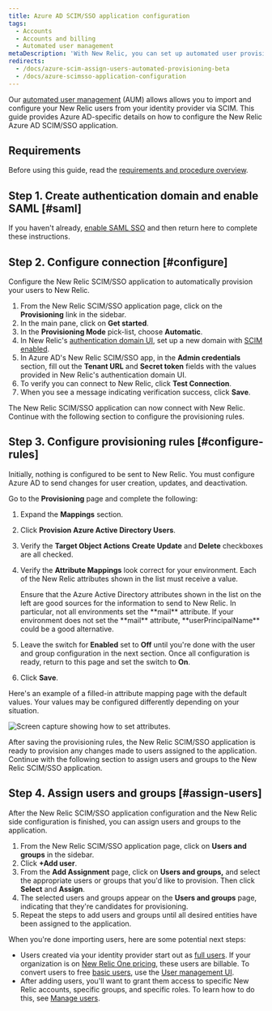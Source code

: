 ```yaml
---
title: Azure AD SCIM/SSO application configuration
tags:
  - Accounts
  - Accounts and billing
  - Automated user management
metaDescription: 'With New Relic, you can set up automated user provisioning and management for Azure Active Directory (AD) SSO.'
redirects:
  - /docs/azure-scim-assign-users-automated-provisioning-beta
  - /docs/azure-scimsso-application-configuration
---
```


Our [automated user management](/docs/accounts/accounts/automated-user-management/automated-user-provisioning-single-sign) (AUM) allows allows you to import and configure your New Relic users from your identity provider via SCIM. This guide provides Azure AD-specific details on how to configure the New Relic Azure AD SCIM/SSO application.

## Requirements

Before using this guide, read the [requirements and procedure overview](/docs/assign-users-automated-provisioning-allow-single-sign#requirements).

## Step 1. Create authentication domain and enable SAML [#saml]

If you haven't already, [enable SAML SSO](/docs/accounts/accounts-billing/new-relic-one-user-management/authentication-domains-saml-sso-scim-more/#saml) and then return here to complete these instructions. 

## Step 2. Configure connection [#configure]

Configure the New Relic SCIM/SSO application to automatically provision your users to New Relic.

1. From the New Relic SCIM/SSO application page, click on the **Provisioning** link in the sidebar.
2. In the main pane, click on **Get started**.
3. In the **Provisioning Mode** pick-list, choose **Automatic**.
4. In New Relic's [authentication domain UI](/docs/accounts/accounts-billing/new-relic-one-user-management/authentication-domains-saml-sso-scim-more), set up a new domain with [SCIM enabled](/docs/accounts/accounts-billing/new-relic-one-user-management/authentication-domains-saml-sso-scim-more#source-users).
5. In Azure AD's New Relic SCIM/SSO app, in the **Admin credentials** section, fill out the **Tenant URL** and **Secret token** fields with the values provided in New Relic's authentication domain UI.
6. To verify you can connect to New Relic, click **Test Connection**.
7. When you see a message indicating verification success, click **Save**.

The New Relic SCIM/SSO application can now connect with New Relic. Continue with the following section to configure the provisioning rules.

## Step 3. Configure provisioning rules [#configure-rules]

Initially, nothing is configured to be sent to New Relic. You must configure Azure AD to send changes for user creation, updates, and deactivation.

Go to the **Provisioning** page and complete the following:

1. Expand the **Mappings** section.
2. Click **Provision Azure Active Directory Users**.
3. Verify the **Target Object Actions** **Create** **Update** and **Delete** checkboxes are all checked.
4. Verify the **Attribute Mappings** look correct for your environment. Each of the New Relic attributes shown in the list must receive a value.

   <Callout variant="tip">
     Ensure that the Azure Active Directory attributes shown in the list on the left are good sources for the information to send to New Relic. In particular, not all environments set the **mail** attribute. If your environment does not set the **mail** attribute, **userPrincipalName** could be a good alternative.
   </Callout>
5. Leave the switch for **Enabled** set to **Off** until you're done with the user and group configuration in the next section. Once all configuration is ready, return to this page and set the switch to **On**.
6. Click **Save**.

Here's an example of a filled-in attribute mapping page with the default values. Your values may be configured differently depending on your situation.

![Screen capture showing how to set attributes.](./images/Azure_AD_Provisioning_Attribute_Mapping_2_0.png "Azure_AD_Provisioning_Attribute_Mapping.png")

After saving the provisioning rules, the New Relic SCIM/SSO application is ready to provision any changes made to users assigned to the application. Continue with the following section to assign users and groups to the New Relic SCIM/SSO application.

## Step 4. Assign users and groups [#assign-users]

After the New Relic SCIM/SSO application configuration and the New Relic side configuration is finished, you can assign users and groups to the application.

1. From the New Relic SCIM/SSO application page, click on **Users and groups** in the sidebar.
2. Click **+Add user**.
3. From the **Add Assignment** page, click on **Users and groups,** and select the appropriate users or groups that you'd like to provision. Then click **Select** and **Assign**.
4. The selected users and groups appear on the **Users and groups** page, indicating that they're candidates for provisioning.
5. Repeat the steps to add users and groups until all desired entities have been assigned to the application.

When you're done importing users, here are some potential next steps:

* Users created via your identity provider start out as [full users](/docs/accounts/accounts-billing/new-relic-one-user-management/new-relic-one-user-model-understand-user-structure#user-type). If your organization is on [New Relic One pricing](/docs/accounts/accounts-billing/new-relic-one-pricing-billing/new-relic-one-pricing-billing), these users are billable. To convert users to free [basic users](/docs/accounts/accounts-billing/new-relic-one-user-management/new-relic-one-user-model-understand-user-structure#user-type), use the [User management UI](/docs/accounts/accounts-billing/new-relic-one-user-management/add-manage-users-groups-roles#add-users).
* After adding users, you'll want to grant them access to specific New Relic accounts, specific groups, and specific roles. To learn how to do this, see [Manage users](/docs/accounts/accounts-billing/new-relic-one-user-management/add-manage-users-groups-roles#understand-concepts).

